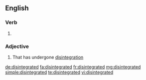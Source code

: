 ==English==

===Verb===
{{head|en|verb form}}

# {{en-past of|disintegrate}}

===Adjective===
{{en-adj}}

# That has undergone [[disintegration]]

[[de:disintegrated]]
[[fa:disintegrated]]
[[fr:disintegrated]]
[[mg:disintegrated]]
[[simple:disintegrated]]
[[te:disintegrated]]
[[vi:disintegrated]]